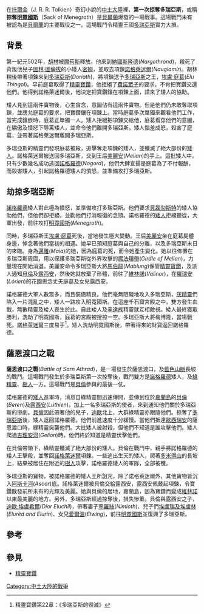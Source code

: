 {{Infobox Military Conflict
|conflict=第一次掠奪多瑞亞斯 
|image=
|caption=
|date=[[太陽紀|太陽紀]]503年，[[第一紀元|第一紀元]]
|place=[[多瑞亞斯|明霓國斯]]、[[薩恩渡口|薩恩渡口]]、[[藍色山脈|藍色山脈]]的長坡
|result=明霓國斯被矮人掠奪，矮人稍後被殲滅<br />[[貝倫|貝倫]]及[[露西安|露西安]]接收[[精靈寶鑽_(寶物)|精靈寶鑽]] 
|combatant1=[[多瑞亞斯|多瑞亞斯]]<br />[[綠精靈|綠精靈]]<br />[[樹人|樹人]]
|combatant2=[[諾格羅德|諾格羅德]][[矮人|矮人]] 
|commander1=[[馬伯龍|馬伯龍]]†<br />[[貝倫|貝倫]]<br />[[迪歐|迪歐]] 
|commander2=[[諾格羅德|諾格羅德]]之王† 
|strength1=不明數量的精靈、樹人 
|strength2=不明數量的矮人
|casualties1=[[多瑞亞斯|多瑞亞斯]]精靈損失慘重<br />[[綠精靈|綠精靈]]及[[樹人|樹人]]損失輕微 
|casualties2=[[矮人|矮人]]被全殲
}}
{{Campaignbox Wars of Beleriand}}

在[[托爾金|托爾金]]（J. R. R. Tolkien）奇幻小說的[[中土大陸|中土大陸]]裡，'''第一次掠奪多瑞亞斯'''，或稱'''掠奪[[明霓國斯|明霓國斯]]'''（Sack of Menegroth）是[[貝爾蘭|貝爾蘭]]爆發的一場戰事。這場戰鬥未有被認為是[[貝爾蘭|貝爾蘭]]的主要戰役之一。這場戰鬥令精靈王國[[多瑞亞斯|多瑞亞斯]]實力大損。

==背景==

第一紀元502年，[[胡林|胡林]]被[[魔苟斯|魔苟斯]]釋放。他來到[[納國斯隆德|納國斯隆德]](''Nargothrond'')，殺死了背叛他兒子[[圖林·圖倫拔|圖林·圖倫拔]]的小矮人[[密姆|密姆]]，並取去項鍊[[諾格萊迷爾|諾格萊迷爾]](''Nauglamír'')。胡林稍後帶著項鍊來到[[多瑞亞斯|多瑞亞斯]](''Doriath'')，將項鍊送予[[多瑞亞斯|多瑞亞斯]]之王，[[埃盧·庭葛|埃盧·庭葛]](''Elu Thingol'')。早前庭葛取得了[[精靈寶鑽_(寶物)|精靈寶鑽]]，他拒絕了[[費諾眾子|費諾眾子]]的要求，不肯把寶鑽交還他們。他得到諾格萊迷爾後，他決定把寶鑽鑲在項鍊上面，請來了矮人的協助。

矮人見到這兩件寶物後，心生貪念，意圖佔有這兩件寶物。但是他們仍未敢奪取項鍊，並應允庭葛的要求，把寶鑽鑲在項鍊上。當時庭葛多次單獨來觀看他們工作，當完成鑲嵌時，庭葛正單獨一人。矮人拒絕把項鍊交給他，庭葛看穿他們的意圖，在驕傲及憤怒下辱罵矮人，並命令他們離開多瑞亞斯。矮人惱羞成怒，殺害了庭葛，並帶著諾格萊迷爾離開多瑞亞斯。

多瑞亞斯的精靈們發現庭葛被殺，追擊奪走項鍊的矮人，並殲滅了絕大部份的[[矮人|矮人]]。諾格萊迷爾被送回多瑞亞斯，交到王后[[美麗安|美麗安]](''Melian'')的手上。這批矮人中，只有少數幾名成功逃回[[諾格羅德|諾格羅德]](''Nogord'')，他們大肆宣揚是庭葛為了不付報酬，而殺害矮人，引起諾格羅德矮人的憤怒，並準備攻打多瑞亞斯。

==劫掠多瑞亞斯==

[[諾格羅德|諾格羅德]]矮人對此極為憤怒，並準備攻打多瑞亞斯。他們要求[[貝磊勾斯特|貝磊勾斯特]]的矮人協助他們，但他們卻拒絕，並勸他們打消報復的念頭。諾格羅德的[[矮人|矮人]]拒絕聽從，大軍出發，前往攻打[[明霓國斯|明霓國斯]](''Menegroth'')。

同時，多瑞亞斯王[[埃盧·庭葛|埃盧·庭葛]]死後，當地發生極大變動。王后[[美麗安|美麗安]]坐在庭葛屍體身邊，悼念著他們當初的相遇。她早已預知庭葛與自己的分離，以及多瑞亞斯末日的來臨。身為[[邁雅|邁雅]](''Maia'')的她，因為庭葛的死，而令她產生變化。她以往佈置在多瑞亞斯周圍，用以保護多瑞亞斯從外界攻擊的[[美麗安環帶|魔法環帶]](''Girdle of Melian'')，力量現在開始消退。美麗安命令多瑞亞斯大將[[馬伯龍|馬伯龍]](''Mablung'')保管[[精靈寶鑽_(寶物)|精靈寶鑽]]，及派人通知[[貝倫|貝倫]]及[[露西安|露西安]]，然後她就放棄了形體，前往了[[維林諾|維林諾]](''Valinor'')，在[[羅瑞安|羅瑞安]](''Lórien'')的花園思念丈夫庭葛及女兒露西安。

諾格羅德大軍人數眾多，而且裝備精良。他們毫無阻礙地攻入多瑞亞斯，[[灰精靈|灰精靈]]們陷入一片混亂之中，矮人一路攻入明霓國斯。在這座千石窟宮殿之中，雙方發生血戰，無數精靈及矮人喪生於此。自此矮人及[[辛達族|辛達族]]精靈就互相敵視。矮人最終獲取勝利，洗劫了明霓國斯，庭葛的宮殿被搜掠一空。多瑞亞斯大將梅博隆，當場戰死。[[諾格萊迷爾|諾格萊迷爾]]三度易手<ref>精靈寶鑽第22章：《多瑞亞斯的毀滅》</ref>。矮人洗劫明霓國斯後，帶著得來的財寶返回諾格羅德。

==薩恩渡口之戰==

'''薩恩渡口之戰'''(''Battle of Sarn Athrad'')，是一場發生於薩恩渡口，及[[藍色山脈|藍色山脈]]長坡的戰鬥。這場戰鬥發生於多瑞亞斯第一次掠奪後，戰鬥雙方是[[諾格羅德|諾格羅德]]矮人，及[[綠精靈|綠精靈]]、[[樹人|樹人]]一方。這場戰鬥是[[貝倫|貝倫]]參與的最後一仗。

諾格羅德的[[矮人|矮人]]進軍時，消息自綠精靈間迅速傳開，並傳到位於[[嘉蘭島|嘉蘭島]]的[[貝倫|貝倫]](''Beren'')及[[露西安|露西安]](''Lúthien'')。加上一名多瑞亞斯的使者，來到通知他們關於多瑞亞斯的慘劇。[[貝倫|貝倫]]因此帶著他的兒子，[[迪歐|迪歐]]北上，大群綠精靈亦跟隨他們。掠奪了[[多瑞亞斯|多瑞亞斯]]後，矮人返回諾格羅德。他們前進速度十分緩慢。當他們抵達[[歐西瑞安|歐西瑞安]]的薩恩渡口時，綠精靈突襲他們。大批矮人被射殺，但他們不知道是誰攻擊他們。矮人爬過[[吉理安河|吉理安河]](''Gelion'')時，他們終於知道是精靈伏擊他們。

在貝倫帶領下，綠精靈殲滅了絕大部份的矮人。貝倫在戰鬥中，親手將諾格羅德的矮人王擊殺，並奪回[[諾格萊迷爾|諾格萊迷爾]]項鍊。一些逃出生天的矮人，爬著[[多米得山|多米得山]]的長坡上，結果被居住在附近的[[樹人|樹人]]攻擊，諾格羅德矮人的軍隊，全部被殲。

多瑞亞斯的寶物，被諾格羅德的矮人王所詛咒，除了諾格萊迷爾外，其他寶物皆沉入[[阿斯卡河|阿斯卡河]](''Ascar'')底。諾格萊迷爾被貝倫交給露西安，露西安佩戴起項鍊，令寶鑽散發前所未有的光輝及美麗。她與貝倫的居地，嘉蘭島，因為寶鑽而變成[[維林諾|維林諾]]以東最美麗的地方。另外，多瑞亞斯經過掠奪後，損失慘重。貝倫與露西安之子，[[迪歐·埃盧希爾|迪歐·埃盧希爾]](''Dior Eluchîl'')，帶著妻子[[寧羅絲|寧羅絲]](''Nimloth'')、兒子們[[埃盧瑞及埃盧林|埃盧瑞及埃盧林]](''Eluréd and Elurín'')、女兒[[愛爾溫|愛爾溫]](''Elwing'')，前往[[明霓國斯|明霓國斯]]並復興了多瑞亞斯。

== 參考 ==
<references/>

==參見==
*[[精靈寶鑽|精靈寶鑽]]

[[Category:中土大陸的戰爭|Category:中土大陸的戰爭]]